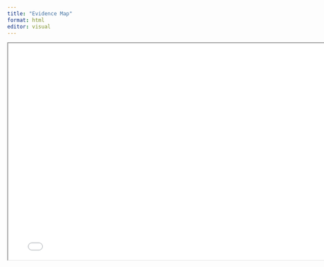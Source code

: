 ```yaml
---
title: "Evidence Map"
format: html
editor: visual
---
```


```{=html}
<iframe width="780" height="500" src="docs/map.html" title="Evidence Map"></iframe>
```
